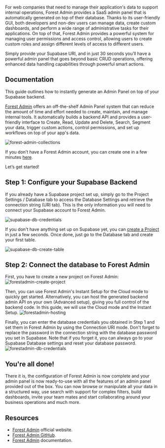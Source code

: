 For web companies that need to manage their application's data to support internal operations, Forest Admin provides a SaaS admin panel that is automatically generated on top of their database. Thanks to its user-friendly GUI, both developers and non-dev users can manage data, create custom dashboards, and perform a wide range of administrative tasks for their applications. On top of that, Forest Admin provides a powerful system for managing user permissions and access control, allowing users to create custom roles and assign different levels of access to different users.

Simply provide your Supabase URI, and in just 30 seconds you’ll have a powerful admin panel that goes beyond basic CRUD operations, offering enhanced data handling capabilities through powerful smart actions.

## Documentation

This guide outlines how to instantly generate an Admin Panel on top of your Supabase backend.

[Forest Admin](https://www.forestadmin.com/) offers an off-the-shelf Admin Panel system that can reduce the amount of time and effort needed to create, maintain, and manage internal tools.
It automatically builds a backend API and provides a user-friendly interface to Create, Read, Update and Delete, Search, Segment your data, trigger custom actions, control permissions, and set up workflows on top of your app's data.

![forest-admin-collections](https://obuldanrptloktxcffvn.supabase.co/storage/v1/object/public/images/integrations/forestadmin/documentation/forest-admin-collections.png)

If you don’t have a Forest Admin account, you can create one in a few minutes [here](https://app.forestadmin.com/signup).

Let’s get started!

## Step 1: Configure your Supabase Backend

If you already have a Supabase project set up, simply go to the Project Settings / Database tab to access the Database Settings and retrieve the connection string (URI tab). This is the only information you will need to connect your Supabase account to Forest Admin.

![supabase-db-credentials](https://obuldanrptloktxcffvn.supabase.co/storage/v1/object/public/images/integrations/forestadmin/documentation/supabase-db-credentials.png)

If you don't have anything set up on Supabase yet, you can [create a Project](https://supabase.com/dashboard/new/_) in just a few seconds. Once done, just go to the Database tab and create your first table.

![supabase-db-create-table](https://obuldanrptloktxcffvn.supabase.co/storage/v1/object/public/images/integrations/forestadmin/documentation/supabase-db-create-table.png)

## Step 2: Connect the database to Forest Admin

First, you have to create a new project on Forest Admin:
![forestadmin-create-project](https://obuldanrptloktxcffvn.supabase.co/storage/v1/object/public/images/integrations/forestadmin/documentation/forestadmin-create-project.png)

Then, you can use Forest Admin's Instant Setup for the Cloud mode to quickly get started. Alternatively, you can host the generated backend admin API on your own (Advanced setup), giving you full control of the backend code. In this guide, we will use the Cloud mode and the Instant Setup.
![forestadmin-hosting](https://obuldanrptloktxcffvn.supabase.co/storage/v1/object/public/images/integrations/forestadmin/documentation/forestadmin-hosting.png)

Finally, you can enter the database credentials you obtained in Step 1 and set them in Forest Admin by using the Connection URI mode. Don't forget to replace the password in the connection string with the database password you set in Supabase. Note that if you forget it, you can always go to your Supabase Database settings and reset your database password.
![forestadmin-db-credentials](https://obuldanrptloktxcffvn.supabase.co/storage/v1/object/public/images/integrations/forestadmin/documentation/forestadmin-db-credentials.png)

## You're all done!

There it is, the configuration of Forest Admin is now complete and your admin panel is now ready-to-use with all the features of an admin panel provided out of the box. You can now browse or manipulate all your data in a structured way, use search with support for complex filters, build dashboards, invite your team mates and start collaborating around your business operations and much more.

## Resources

- [Forest Admin](https://www.forestadmin.com/) official website.
- [Forest Admin GitHub](https://github.com/ForestAdmin).
- [Forest Admin](https://docs.forestadmin.com/documentation-portal/) documentation.
